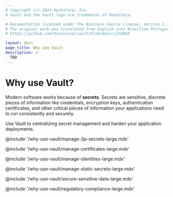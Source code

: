 ```yaml
---
# Copyright (c) 2024 HashiCorp, Inc.
# Vault and the Vault logo are trademarks of HashiCorp.

# Documentation licensed under the Business Source License, Version 1.1.
# The original work was translated from English into Brazilian Portuguese.
# https://github.com/hashicorp/vault/blob/main/LICENSE

layout: docs
page_title: Why use Vault
description: >-
  TBD
---
```


# Why use Vault?

Modern software works because of **secrets**. Secrets are sensitive, discrete
pieces of information like credentials, encryption keys, authentication
certificates, and other critical pieces of information your applications need
to run consistently and securely.

Use Vault to centralizing secret management and harden your application
deployments.


@include '/why-use-vault/manage-3p-secrets-large.mdx'

@include '/why-use-vault/manage-certificates-large.mdx'

@include '/why-use-vault/manage-identities-large.mdx'

@include '/why-use-vault/manage-static-secrets-large.mdx'

@include '/why-use-vault/secure-sensitive-data-large.mdx'

@include '/why-use-vault/regulatory-compliance-large.mdx'
